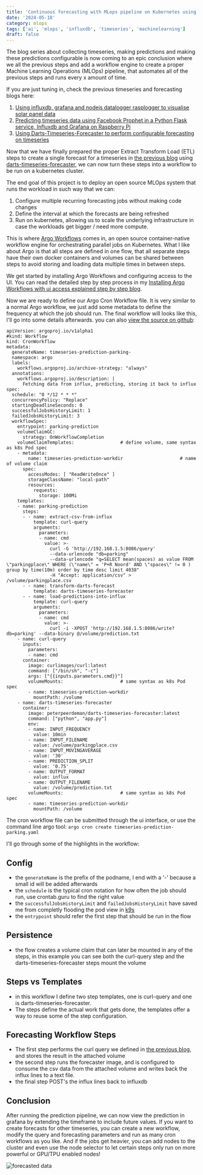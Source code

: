 ```yaml
---
title: 'Continuous forecasting with MLops pipeline on Kubernetes using Argo workflows, Influx and Darts'
date: '2024-05-18'
category: mlops
tags: ['ai', 'mlops', 'influxdb', 'timeseries', 'machinelearning']
draft: false
---
```


The blog series about collecting timeseries, making predictions and making these predictions configurable is now coming to an epic conclusion where we all the previous steps and add a workflow engine to create a proper Machine Learning Operations (MLOps) pipeline, that automates all of the previous steps and runs every x amount of time.

If you are just tuning in, check the previous timeseries and forecasting blogs here:

1) [Using influxdb, grafana and nodejs datalogger rasplogger to visualise solar panel data](./using-influxdb-grafana-and-nodejs-datalogger-to-visualise-solar-panel-data)
2) [Predicting timeseries data using Facebook Prophet in a Python Flask service, Influxdb and Grafana on Raspberry Pi](./predicting-timeseries-data-using-facebook-prophet-in-a-python-flask-service-influxdb-and-grafana-on-raspberry-pi)
3) [Using Darts-Timeseries-Forecaster to perform configurable forecasting on timeseries](./using-darts-timeseries-forecaster-to-perform-configurable-forecasting-on-timeseries)

Now that we have finally prepared the proper Extract Transform Load (ETL) steps to create a single forecast for a timeseries in [the previous blog](./using-darts-timeseries-forecaster-to-perform-configurable-forecasting-on-timeseries) using [darts-timeseries-forecaster](https://github.com/peterpeerdeman/darts-timeseries-forecaster), we can now turn these steps into a workflow to be run on a kubernetes cluster.

The end goal of this project is to deploy an open source MLOps system that runs the workload in such way that we can:

1) Configure multiple recurring forecasting jobs without making code changes
2) Define the interval at which the forecasts are being refreshed
3) Run on kubernetes, allowing us to scale the underlying infrastructure in case the workloads get bigger / need more compute.

This is where [Argo Workflows](https://argoproj.github.io/workflows/) comes in, an open source container-native workflow engine for orchestrating parallel jobs on Kubernetes. What I like about Argo is that all steps are defined in one flow, that all separate steps have their own docker containers and volumes can be shared between steps to avoid storing and loading data multiple times in between steps.

We get started by installing Argo Workflows and configuring access to the UI. You can read the detailed step by step process in my [Installing Argo Workflows with ui access explained step by step blog](./installing-argo-workflows-with-ui-access-step-by-step).

Now we are ready to define our Argo Cron Workflow file. It is very similar to a normal Argo workflow, we just add some metadata to define the frequency at which the job should run. The final workflow will looks like this, I'll go into some details afterwards. you can also [view the source on github](https://github.com/peterpeerdeman/argo-influx-prediction-workflow/blob/master/timeseries-prediction-parking.yaml):

```
apiVersion: argoproj.io/v1alpha1
#kind: Workflow
kind: CronWorkflow
metadata:
  generateName: timeseries-prediction-parking-
  namespace: argo
  labels:
    workflows.argoproj.io/archive-strategy: "always"
  annotations:
    workflows.argoproj.io/description: |
      Fetching data from influx, predicting, storing it back to influx
spec:
  schedule: "0 */12 * * *"
  concurrencyPolicy: "Replace"
  startingDeadlineSeconds: 0
  successfulJobsHistoryLimit: 1
  failedJobsHistoryLimit: 3
  workflowSpec:
    entrypoint: parking-prediction
    volumeClaimGC:
      strategy: OnWorkflowCompletion
    volumeClaimTemplates:                 # define volume, same syntax as k8s Pod spec
    - metadata:
        name: timeseries-prediction-workdir                     # name of volume claim
      spec:
        accessModes: [ "ReadWriteOnce" ]
        storageClassName: "local-path"
        resources:
          requests:
            storage: 100Mi
    templates:
    - name: parking-prediction
      steps:
      - - name: extract-csv-from-influx
          template: curl-query
          arguments:
            parameters:
            - name: cmd
              value: >-
                curl -G 'http://192.168.1.5:8086/query'
                --data-urlencode "db=parking"
                --data-urlencode "q=SELECT mean(spaces) as value FROM \"parkingplace\" WHERE (\"name\" = 'P+R Noord' AND \"spaces\" != 0 ) group by time(10m) order by time desc limit 4038"
                -H "Accept: application/csv" > /volume/parkingplace.csv
      - - name: transform-darts-forecast
          template: darts-timeseries-forecaster
      - - name: load-predictions-into-influx
          template: curl-query
          arguments:
            parameters:
            - name: cmd
              value: >-
                curl -i -XPOST 'http://192.168.1.5:8086/write?db=parking' --data-binary @/volume/prediction.txt
    - name: curl-query
      inputs:
        parameters:
        - name: cmd
      container:
        image: curlimages/curl:latest
        command: ["/bin/sh", "-c"]
        args: ["{{inputs.parameters.cmd}}"]
        volumeMounts:                     # same syntax as k8s Pod spec
        - name: timeseries-prediction-workdir
          mountPath: /volume
    - name: darts-timeseries-forecaster
      container:
        image: peterpeerdeman/darts-timeseries-forecaster:latest
        command: ["python", "app.py"]
        env:
        - name: INPUT_FREQUENCY
          value: 10min
        - name: INPUT_FILENAME
          value: /volume/parkingplace.csv
        - name: INPUT_MOVINGAVERAGE
          value: '30'
        - name: PREDICTION_SPLIT
          value: '0.75'
        - name: OUTPUT_FORMAT
          value: influx
        - name: OUTPUT_FILENAME
          value: /volume/prediction.txt
        volumeMounts:                     # same syntax as k8s Pod spec
        - name: timeseries-prediction-workdir
          mountPath: /volume
```

The cron workflow file can be submitted through the ui interface, or use the command line argo tool: `argo cron create timeseries-prediction-parking.yaml`

I'll go through some of the highlights in the workflow:

## Config 

- the `generateName` is the prefix of the podname, I end with a '-' because a small id will be added afterwards
- the `schedule` is the typical cron notation for how often the job should run, use crontab.guru to find the right value
- the `successfulJobsHistoryLimit` and `failedJobsHistoryLimit` have saved me from completly flooding the pod view in [k9s](./using-the-k9s-cli-tool-to-get-a-clear-overview-and-quick-acces-to-anything-on-your-cluster)
- the `entrypoint` should refer the first step that should be run in the flow

## Persistence

- the flow creates a volume claim that can later be mounted in any of the steps, in this example you can see both the curl-query step and the darts-timeseries-forecaster steps mount the volume

## Steps vs Templates

- in this workflow I define two step templates, one is curl-query and one is darts-timeseries-forecaster. 
- The steps define the actual work that gets done, the templates offer a way to reuse some of the step configuration.

## Forecasting Workflow Steps

- The first step performs the curl query we defined in [the previous blog](./using-darts-timeseries-forecaster-to-perform-configurable-forecasting-on-timeseries), and stores the result in the attached volume
- the second step runs the forecaster image, and is configured to consume the csv data from the attached volume and writes back the influx lines to a text file.
- the final step POST's the influx lines back to influxdb

## Conclusion

After running the prediction pipeline, we can now view the prediction in grafana by extending the timeframe to include future values. If you want to create forecasts for other timeseries, you can create a new workflow, modify the query and forecasting parameters and run as many cron workflows as you like. And if the jobs get heavier, you can add nodes to the cluster and even use the node selector to let certain steps only run on more powerful or GPU/TPU enabled nodes!

![forecasted data](../assets/images/2024-04-14-forecast.png)
